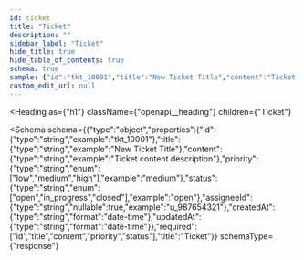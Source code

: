 ```yaml
---
id: ticket
title: "Ticket"
description: ""
sidebar_label: "Ticket"
hide_title: true
hide_table_of_contents: true
schema: true
sample: {"id":"tkt_10001","title":"New Ticket Title","content":"Ticket content description","priority":"medium","status":"open","assigneeId":"u_987654321","createdAt":"2024-07-29T15:51:28.071Z","updatedAt":"2024-07-29T15:51:28.071Z"}
custom_edit_url: null
---
```



<Heading
  as={"h1"}
  className={"openapi__heading"}
  children={"Ticket"}
>
</Heading>





<Schema
  schema={{"type":"object","properties":{"id":{"type":"string","example":"tkt_10001"},"title":{"type":"string","example":"New Ticket Title"},"content":{"type":"string","example":"Ticket content description"},"priority":{"type":"string","enum":["low","medium","high"],"example":"medium"},"status":{"type":"string","enum":["open","in_progress","closed"],"example":"open"},"assigneeId":{"type":"string","nullable":true,"example":"u_987654321"},"createdAt":{"type":"string","format":"date-time"},"updatedAt":{"type":"string","format":"date-time"}},"required":["id","title","content","priority","status"],"title":"Ticket"}}
  schemaType={"response"}
>
  
</Schema>
            